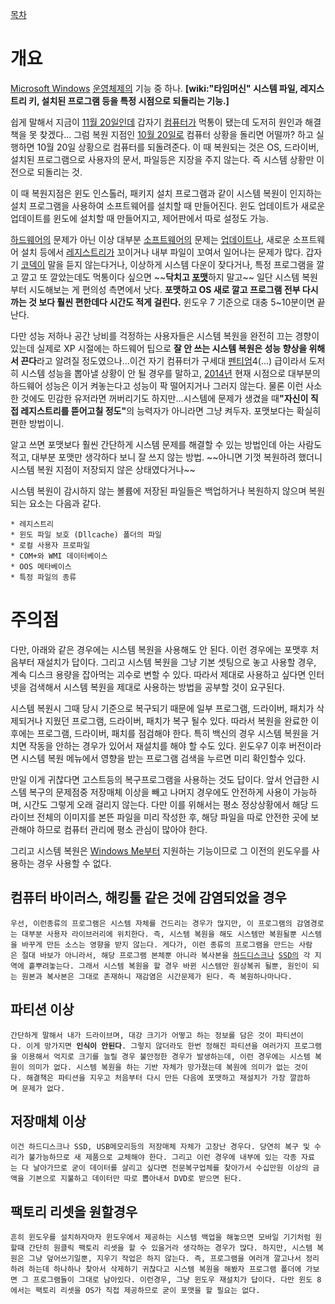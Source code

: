 [[목차]]
= 개요 =
[[Microsoft Windows]] [[운영체제]]의 기능 중 하나. '''[wiki:"타임머신" 시스템 파일, 레지스트리 키, 설치된 프로그램 등을 특정 시점으로 되돌리는 기능.]'''

쉽게 말해서 지금이 [[11월 20일]]인데 갑자기 [[컴퓨터]]가 먹통이 됐는데 도저히 원인과 해결책을 못 찾겠다... 그럼 복원 지점인 [[10월 20일]]로 컴퓨터 상황을 돌리면 어떨까? 하고 실행하면 10월 20일 상황으로 컴퓨터를 되돌려준다. 이 때 복원되는 것은 OS, 드라이버, 설치된 프로그램으로 사용자의 문서, 파일등은 지장을 주지 않는다. 즉 시스템 상황만 이전으로 되돌리는 것.

이 때 복원지점은 윈도 인스톨러, 패키지 설치 프로그램과 같이 시스템 복원이 인지하는 설치 프로그램을 사용하여 소프트웨어를 설치할 때 만들어진다. 윈도 업데이트가 새로운 업데이트를 윈도에 설치할 때 만들어지고, 제어판에서 따로 설정도 가능.

[[하드웨어]]의 문제가 아닌 이상 대부분 [[소프트웨어]]의 문제는 [[업데이트]]나, 새로운 소프트웨어 설치 등에서 [[레지스트리]]가 꼬이거나 내부 파일이 꼬여서 일어나는 문제가 많다. 갑자기 [[코덱]]이 말을 듣지 않는다거나, 이상하게 시스템 다운이 잦다거나, 특정 프로그램을 깔고 깔고 또 깔았는데도 먹통이다 싶으면 ~~'''닥치고 [[포맷]]'''하지 말고~~ 일단 시스템 복원부터 시도해보는 게 편의성 측면에서 낫다. '''포맷하고 OS 새로 깔고 프로그램 전부 다시 까는 것 보다 훨씬 편한데다 시간도 적게 걸린다.''' 윈도우 7 기준으로 대충 5~10분이면 끝난다.

다만 성능 저하나 공간 낭비를 걱정하는 사용자들은 시스템 복원을 완전히 끄는 경향이 있는데 실제로 XP 시절에는 하드웨어 팁으로 '''잘 안 쓰는 시스템 복원은 성능 향상을 위해서 끈다'''라고 알려질 정도였으나...이건 자기 컴퓨터가 구세대 [[펜티엄]]4(...) 급이라서 도저히 시스템 성능을 뽑아낼 상황이 안 될 경우를 말하고, [[2014년]] 현재 시점으로 대부분의 하드웨어 성능은 이거 켜놓는다고 성능이 팍 떨어지거나 그러지 않는다. 물론 이런 사소한 것에도 민감한 유저라면 꺼버리기도 하지만...시스템에 문제가 생겼을 때'''"자신이 직접 레지스트리를 뜯어고칠 정도"'''의 능력자가 아니라면 그냥 켜두자. 포맷보다는 확실히 편한 방법이니.

알고 쓰면 포맷보다 훨씬 간단하게 시스템 문제를 해결할 수 있는 방법인데 아는 사람도 적고, 대부분 포맷만 생각하다 보니 잘 쓰지 않는 방법. ~~아니면 기껏 복원하려 했더니 시스템 복원 지점이 저장되지 않은 상태였다거나~~

시스템 복원이 감시하지 않는 볼륨에 저장된 파일들은 백업하거나 복원하지 않으며 복원되는 요소는 다음과 같다.

 * 레지스트리
 * 윈도 파일 보호 (Dllcache) 폴더의 파일
 * 로컬 사용자 프로파일
 * COM+와 WMI 데이터베이스
 * OOS 메타베이스
 * 특정 파일의 종류

= 주의점 =
다만, 아래와 같은 경우에는 시스템 복원을 사용해도 안 된다. 이런 경우에는 포맷후 처음부터 재설치가 답이다.
그리고 시스템 복원을 그냥 기본 셋팅으로 놓고 사용할 경우, 계속 디스크 용량을 잡아먹는 괴수로 변할 수 있다. 따라서 제대로 사용하고 싶다면 인터넷을 검색해서 시스템 복원을 제대로 사용하는 방법을 공부할 것이 요구된다.

시스템 복원시 그때 당시 기준으로 복구되기 때문에 일부 프로그램, 드라이버, 패치가 삭제되거나 지웠던 프로그램, 드라이버, 패치가 복구 될수 있다. 따라서 복원을 완료한 이후에는 프로그램, 드라이버, 패치를 점검해야 한다. 특히 백신의 경우 시스템 복원을 거치면 작동을 안하는 경우가 있어서 재설치를 해야 할 수도 있다. 윈도우7 이후 버전이라면 시스템 복원 메뉴에서 영향을 받는 프로그램 검색을 누르면 미리 확인할수 있다.

만일 이게 귀찮다면 고스트등의 복구프로그램을 사용하는 것도 답이다. 앞서 언급한 시스템 복구의 문제점중 저장매체 이상을 빼고 나머지 경우에도 안전하게 사용이 가능하며, 시간도 그렇게 오래 걸리지 않는다. 다만 이를 위해서는 평소 정상상황에서 해당 드라이브 전체의 이미지를 본뜬 파일을 미리 작성한 후, 해당 파일을 따로 안전한 곳에 보관해야 하므로 컴퓨터 관리에 평소 관심이 많아야 한다.

그리고 시스템 복원은 [[Windows Me]]부터 지원하는 기능이므로 그 이전의 윈도우를 사용하는 경우 사용할 수 없다.

== 컴퓨터 바이러스, 해킹툴 같은 것에 감염되었을 경우 ==
 우선, 이런종류의 프로그램은 시스템 자체를 건드리는 경우가 많지만, 이 프로그램의 감염경로는 대부분 사용자 라이브러리에 위치한다. 즉, 시스템 복원을 해도 시스템만 복원될뿐 시스템을 바꾸게 만든 소스는 영향을 받지 않는다. 게다가, 이런 종류의 프로그램을 만드는 사람은 절대 바보가 아니라서, 해당 프로그램 본체뿐 아니라 복사본을 [[하드디스크]]나 [[SSD]]의 각 지역에 흩뿌려놓는다. 그래서 시스템 복원을 할 경우 바뀐 시스템만 원상복귀 될뿐, 원인이 되는 원본과 복사본은 그대로 존재하니 재감염은 시간문제가 된다. 즉 복원하나마나다.

== 파티션 이상 ==
 간단하게 말해서 내가 드라이브며, 대강 크기가 어떻고 하는 정보를 담은 것이 파티션이다. 이게 망가지면 '''인식이 안된다'''. 그렇지 않더라도 한번 정해진 파티션을 여러가지 프로그램을 이용해서 억지로 크기를 늘릴 경우 불안정한 경우가 발생하는데, 이런 경우에는 시스템 복원이 의미가 없다. 시스템 복원을 하는 기반 자체가 망가졌는데 복원에 의미가 없는 것이다. 해결책은 파티션을 지우고 처음부터 다시 만든 다음에 포맷하고 재설치가 가장 깔끔하며 문제가 없다.

== 저장매체 이상 ==
 이건 하드디스크나 SSD, USB메모리등의 저장매체 자체가 고장난 경우다. 당연히 복구 및 수리가 불가능하므로 새 제품으로 교체해야 한다. 그리고 이런 경우에 내부에 있는 각종 자료는 다 날아가므로 굳이 데이터를 살리고 싶다면 전문복구업체를 찾아가서 수십만원 이상의 금액을 기본으로 지불하고 데이터만 따로 뽑아내서 DVD로 받으면 된다.

== 팩토리 리셋을 원할경우 ==
 흔히 윈도우를 설치하자마자 윈도우에서 제공하는 시스템 백업을 해놓으면 모바일 기기처럼 원할때 간단히 원클릭 팩토리 리셋을 할 수 있을거라 생각하는 경우가 많다. 하지만, 시스템 복원은 그냥 덮어쓰기일뿐, 지우기 작업은 하지 않는다. 즉, 프로그램을 여러개 깔고나서 정리하려 하는데 하나하나 찾아서 삭제하기 귀찮다고 시스템 복원을 해봤자 프로그램 폴더에 가보면 그 프로그램들이 그대로 남아있다. 이런경우, 그냥 윈도우 재설치가 답이다. 다만 윈도 8에서는 팩토리 리셋을 OS가 직접 제공하므로 굳이 포맷을 할 필요는 없다.
